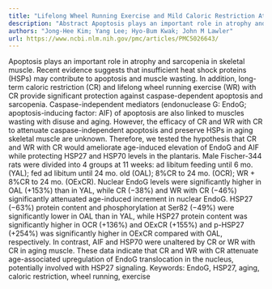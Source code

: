```yaml
---
title: "Lifelong Wheel Running Exercise and Mild Caloric Restriction Attenuate Nuclear EndoG in the Aging Plantaris Muscle"
description: "Abstract Apoptosis plays an important role in atrophy and sarcopenia in skeletal muscle. Recent evidence suggests that insufficient heat shock proteins (HSPs) may contribute to apoptosis and muscle wa..."
authors: "Jong-Hee Kim; Yang Lee; Hyo-Bum Kwak; John M Lawler"
url: https://www.ncbi.nlm.nih.gov/pmc/articles/PMC5026643/
---
```


Apoptosis plays an important role in atrophy and sarcopenia in skeletal muscle. Recent evidence suggests that insufficient heat shock proteins (HSPs) may contribute to apoptosis and muscle wasting. In addition, long-term caloric restriction (CR) and lifelong wheel running exercise (WR) with CR provide significant protection against caspase-dependent apoptosis and sarcopenia. Caspase-independent mediators (endonuclease G: EndoG; apoptosis-inducing factor: AIF) of apoptosis are also linked to muscles wasting with disuse and aging. However, the efficacy of CR and WR with CR to attenuate caspase-independent apoptosis and preserve HSPs in aging skeletal muscle are unknown. Therefore, we tested the hypothesis that CR and WR with CR would ameliorate age-induced elevation of EndoG and AIF while protecting HSP27 and HSP70 levels in the plantaris. Male Fischer-344 rats were divided into 4 groups at 11 weeks: ad libitum feeding until 6 mo. (YAL); fed ad libitum until 24 mo. old (OAL); 8%CR to 24 mo. (OCR); WR + 8%CR to 24 mo. (OExCR). Nuclear EndoG levels were significantly higher in OAL (+153%) than in YAL, while CR (−38%) and WR with CR (−46%) significantly attenuated age-induced increment in nuclear EndoG. HSP27 (−63%) protein content and phosphorylation at Ser82 (−49%) were significantly lower in OAL than in YAL, while HSP27 protein content was significantly higher in OCR (+136%) and OExCR (+155%) and p-HSP27 (+254%) was significantly higher in OExCR compared with OAL, respectively. In contrast, AIF and HSP70 were unaltered by CR or WR with CR in aging muscle. These data indicate that CR and WR with CR attenuate age-associated upregulation of EndoG translocation in the nucleus, potentially involved with HSP27 signaling. Keywords: EndoG, HSP27, aging, caloric restriction, wheel running, exercise
